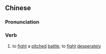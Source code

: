{{also|酣战}}
==Chinese==
{{zh-forms|s=酣战}}

===Pronunciation===
{{zh-pron
|m=hānzhàn
|cat=v
}}

===Verb===
{{zh-verb}}

# {{lb|zh|archaic}} to [[fight]] a [[pitched]] [[battle]]; to [[fight]] [[desperately]]